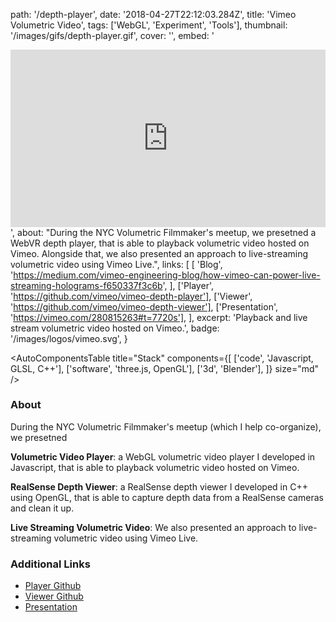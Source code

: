   path: '/depth-player',
  date: '2018-04-27T22:12:03.284Z',
  title: 'Vimeo Volumetric Video',
  tags: ['WebGL', 'Experiment', 'Tools'],
  thumbnail: '/images/gifs/depth-player.gif',
  cover: '',
  embed:
    '<div style="padding:56.25% 0 0 0;position:relative;"><iframe src="https://player.vimeo.com/video/281703500" style="position:absolute;top:0;left:0;width:100%;height:100%;" frameborder="0" webkitallowfullscreen mozallowfullscreen allowfullscreen></iframe></div>',
  about:
    "During the NYC Volumetric Filmmaker's meetup, we presetned a WebVR depth player, that is able to playback volumetric video hosted on Vimeo. Alongside that, we also presented an approach to live-streaming volumetric video using Vimeo Live.",
  links: [
    [
      'Blog',
      'https://medium.com/vimeo-engineering-blog/how-vimeo-can-power-live-streaming-holograms-f650337f3c6b',
    ],
    ['Player', 'https://github.com/vimeo/vimeo-depth-player'],
    ['Viewer', 'https://github.com/vimeo/vimeo-depth-viewer'],
    ['Presentation', 'https://vimeo.com/280815263#t=7720s'],
  ],
  excerpt: 'Playback and live stream volumetric video hosted on Vimeo.',
  badge: '/images/logos/vimeo.svg',
}

<AutoComponentsTable
  title="Stack"
  components={[
    ['code', 'Javascript, GLSL, C++'],
    ['software', 'three.js, OpenGL'],
    ['3d', 'Blender'],
  ]}
  size="md"
/>

### About

During the NYC Volumetric Filmmaker's meetup (which I help co-organize), we presetned

**Volumetric Video Player**: a WebGL volumetric video player I developed in Javascript, that is able to playback volumetric video hosted on Vimeo.

**RealSense Depth Viewer**: a RealSense depth viewer I developed in C++ using OpenGL, that is able to capture depth data from a RealSense cameras and clean it up.

**Live Streaming Volumetric Video**: We also presented an approach to live-streaming volumetric video using Vimeo Live.

### Additional Links

- [Player Github](https://github.com/vimeo/vimeo-depth-player)
- [Viewer Github](https://github.com/vimeo/vimeo-depth-viewer)
- [Presentation](https://vimeo.com/280815263#t=7720s)
